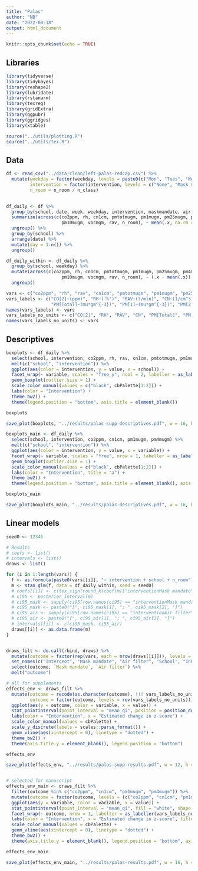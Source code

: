 ```yaml
---
title: "Palas"
author: "NB"
date: "2022-08-18"
output: html_document
---
```


```r
knitr::opts_chunk$set(echo = TRUE)
```

## Libraries

```r
library(tidyverse)
library(tidybayes)
library(reshape2)
library(lubridate)
library(rstanarm)
library(texreg)
library(gridExtra)
library(ggpubr)
library(ggridges)
library(xtable)

source("../utils/plotting.R")
source("../utils/tex.R")
```


## Data

```r
df <- read_csv("../data-clean/left-palas-redcap.csv") %>%
  mutate(weekday = factor(weekday, levels = paste0(c("Mon", "Tues", "Wednes", "Thurs", "Fri"), "day")),
         intervention = factor(intervention, levels = c("None", "Mask mandate", "Air filter")),
         n_room = n_room / n_class)
  

df_daily <- df %>%
  group_by(school, date, week, weekday, intervention, maskmandate, airfilter) %>%
  summarize(across(c(co2ppm, rh, cn1cm, pmtotmugm, pm1mugm, pm25mugm, pm4mugm,
                     pm10mugm, vocmgm, rav, n_room), ~ mean(.x, na.rm = T))) %>%
  ungroup() %>%
  group_by(school) %>%
  arrange(date) %>%
  mutate(day = 1:n()) %>%
  ungroup()

df_daily_within <- df_daily %>%
  group_by(school, weekday) %>%
  mutate(across(c(co2ppm, rh, cn1cm, pmtotmugm, pm1mugm, pm25mugm, pm4mugm,
                     pm10mugm, vocmgm, rav, n_room), ~ (.x - mean(.x)) / sd(.x))) %>%
  ungroup() 

vars <- c("co2ppm", "rh", "rav", "cn1cm", "pmtotmugm", "pm1mugm", "pm25mugm", "pm4mugm")
vars_labels <- c("CO[2]~(ppm)", "RH~('%')", "RAV~(l/min)", "CN~(1/cm^3)", 
                 "PM[Total]~(mu*gm^{-3})", "PM[1]~(mu*gm^{-3})", "PM[2.5]~(mu*gm^{-3})", "PM[4]~(mu*gm^{-3})")
names(vars_labels) <- vars
vars_labels_no_units <- c("CO[2]", "RH", "RAV", "CN", "PM[Total]", "PM[1]", "PM[2.5]", "PM[4]")
names(vars_labels_no_units) <- vars
```


## Descriptives

```r
boxplots <- df_daily %>%
  select(school, intervention, co2ppm, rh, rav, cn1cm, pmtotmugm, pm1mugm, pm25mugm, pm4mugm) %>%
  melt(c("school", "intervention")) %>%
  ggplot(aes(color = intervention, y = value, x = school)) +
  facet_wrap(~ variable, scales = "free_y", ncol = 2, labeller = as_labeller(vars_labels, label_parsed)) +
  geom_boxplot(outlier.size = 1) +
  scale_color_manual(values = c("black", cbPalette[1:2])) +
  labs(color = "Intervention") +
  theme_bw2() +
  theme(legend.position = "bottom", axis.title = element_blank())

boxplots

save_plot(boxplots, "../results/palas-supp-descriptives.pdf", w = 16, h = 14)

boxplots_main <- df_daily %>%
  select(school, intervention, co2ppm, cn1cm, pm1mugm, pm4mugm) %>%
  melt(c("school", "intervention")) %>%
  ggplot(aes(color = intervention, y = value, x = variable)) +
  facet_wrap(~ variable, scales = "free", nrow = 1, labeller = as_labeller(vars_labels, label_parsed)) +
  geom_boxplot(outlier.size = 1) +
  scale_color_manual(values = c("black", cbPalette[1:2])) +
  labs(color = "Intervention", title = "a") +
  theme_bw2() +
  theme(legend.position = "bottom", axis.title = element_blank(), axis.text.x = element_blank(), axis.ticks.x = element_blank())

boxplots_main

save_plot(boxplots_main, "../results/palas-descriptives.pdf", w = 16, h = 5)
```

## Linear models

```r
seed0 <- 12345

# Results
# coefs <- list()
# intervals <- list()
draws <- list()

for (i in 1:length(vars)) {
  f <- as.formula(paste0(vars[[i]], "~ intervention + school + n_room"))
  m <- stan_glm(f, data = df_daily_within, seed = seed0)
  # coefs[[i]] <- c(tex_sign(round_k(coef(m)["interventionMask mandate"])), tex_sign(round_k(coef(m)["interventionAir filter"])))
  # ci95 <- posterior_interval(m)
  # ci95_mask <- sapply(ci95[row.names(ci95) == "interventionMask mandate"], function(x) tex_sign(round_k(x)))
  # ci95_mask <- paste0("[", ci95_mask[1], "; ", ci95_mask[2], "]")
  # ci95_air <- sapply(ci95[row.names(ci95) == "interventionAir filter"], function(x) tex_sign(round_k(x)))
  # ci95_air <- paste0("[", ci95_air[1], "; ", ci95_air[2], "]")
  # intervals[[i]] <- c(ci95_mask, ci95_air)
  draws[[i]] <- as.data.frame(m)
}


draws_filt <- do.call(rbind, draws) %>%
  mutate(outcome = factor(rep(vars, each = nrow(draws[[i]])), levels = rev(vars))) %>%
  set_names(c("Interceot", "Mask mandate", "Air filter", "School", "InClass", "Sigma", "outcome")) %>%
  select(outcome, `Mask mandate`, `Air filter`) %>%
  melt("outcome") 

# all for supplements
effects_env <- draws_filt %>%
  mutate(outcome = recode(as.character(outcome), !!! vars_labels_no_units),
         outcome = factor(outcome, levels = rev(vars_labels_no_units))) %>%
  ggplot(aes(y = outcome, color = variable, x = value)) +
  stat_pointinterval(point_interval = "mean_qi", position = position_dodge(width = .5), fill = "white", shape = 21, .width = c(.5, .8, .95)) +
  labs(color = "Intervention", x = "Estimated change in z-score") +
  scale_color_manual(values = cbPalette) +
  scale_y_discrete(labels = scales::parse_format()) +
  geom_vline(aes(xintercept = 0), linetype = "dotted") +
  theme_bw2() +
  theme(axis.title.y = element_blank(), legend.position = "bottom")

effects_env

save_plot(effects_env, "../results/palas-supp-results.pdf", w = 12, h = 11)


# selected for manuscript
effects_env_main <- draws_filt %>%
  filter(outcome %in% c("co2ppm", "cn1cm", "pm1mugm", "pm4mugm")) %>%
  mutate(outcome = factor(outcome, levels = (c("co2ppm", "cn1cm", "pm1mugm", "pm4mugm")))) %>%
  ggplot(aes(y = variable, color = variable, x = value)) +
  stat_pointinterval(point_interval = "mean_qi", fill = "white", shape = 21, .width = c(.5, .8, .95)) +
  facet_wrap(~ outcome, nrow = 1, labeller = as_labeller(vars_labels_no_units, label_parsed)) +
  labs(color = "Intervention", x = "Estimated change in z-score", title = "b") +
  scale_color_manual(values = cbPalette) +
  geom_vline(aes(xintercept = 0), linetype = "dotted") +
  theme_bw2() +
  theme(axis.title.y = element_blank(), legend.position = "bottom", axis.ticks.y = element_blank(), axis.text.y = element_blank())

effects_env_main

save_plot(effects_env_main, "../results/palas-results.pdf", w = 16, h = 5)
```

